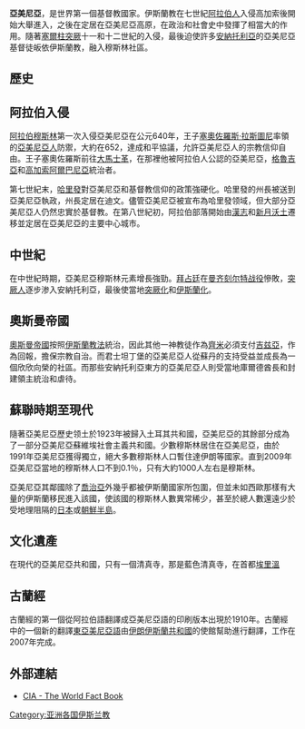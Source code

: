 {{RoughTranslation|en:Islam in Armenia}}
{{unreferenced|time=2014-03-16T11:04:49+00:00}}
{{伊斯蘭教}}

'''亞美​​尼亞'''，是世界第一個基督教國家。伊斯蘭教在七世紀[[阿拉伯人|阿拉伯人]]入侵高加索後開始大舉進入，之後在定居在亞美尼亞高原，在政治和社會史中發揮了相當大的作用。隨著[[塞爾柱突厥|塞爾柱突厥]]十一和十二世紀的入侵，最後迫使許多[[安納托利亞|安納托利亞]]的亞美尼亞基督徒皈依伊斯蘭教，融入穆斯林社區。

==歷史==
==阿拉伯入侵==
[[阿拉伯穆斯林|阿拉伯穆斯林]]第一次入侵亞美尼亞在公元640年，王子[[塞奧佐羅斯·拉斯圖尼|塞奧佐羅斯·拉斯圖尼]]率領的[[亞美尼亞人|亞美尼亞人]]防禦，大約在652，達成和平協議，允許亞美尼亞人的宗教信仰自由。王子塞奧佐羅斯前往[[大馬士革|大馬士革]]，在那裡他被阿拉伯人公認的亞美尼亞，[[格魯吉亞|格魯吉亞]]和[[高加索阿爾巴尼亞|高加索阿爾巴尼亞]]統治者。

第七世紀末，[[哈里發|哈里發]]對亞美尼亞和基督教信仰的政策強硬化。哈里發的州長被送到亞美尼亞執政，州長定居在迪文。儘管亞美尼亞被宣布為哈里發领域，但大部分亞美尼亞人仍然忠實於基督教。在第八世紀初，阿拉伯部落開始由[[漢志|漢志]]和[[新月沃土|新月沃土]]遷移並定居在亞美尼亞的主要中心城市。

==中世紀==
在中世紀時期，亞美尼亞穆斯林元素增長強勁。[[拜占廷|拜占廷]]在[[曼齐刻尔特战役|曼齐刻尔特战役]]慘敗，[[突厥人|突厥人]]逐步渗入安納托利亞，最後使當地[[突厥化|突厥化]]和[[伊斯蘭化|伊斯蘭化]]。

==奧斯曼帝國==
[[奧斯曼帝國|奧斯曼帝國]]按照[[伊斯蘭教法|伊斯蘭教法]]統治，因此其他一神教徒作為[[齊米|齊米]]必須支付[[吉兹亞|吉兹亞]]，作為回報，擔保宗教自治。而君士坦丁堡的亞美尼亞人從蘇丹的支持受益並成長為一個欣欣向榮的社區。而那些安納托利亞東方的亞美尼亞人則受當地庫爾德酋長和封建領主統治和虐待。

==蘇聯時期至現代==
隨著亞美尼亞歷史领土於1923年被歸入土耳其共和國，亞美尼亞的其餘部分成為了一部分亞美尼亞蘇維埃社會主義共和國。少數穆斯林居住在亞美尼亞，由於1991年亞美尼亞獲得獨立，絕大多數穆斯林人口暫住達伊朗等國家。直到2009年亞美尼亞當地的穆斯林人口不到0.1％，只有大約1000人左右是穆斯林。

亞美尼亞其鄰國除了[[喬治亞|喬治亞]]外幾乎都被伊斯蘭國家所包圍，但並未如西歐那樣有大量的伊斯蘭移民進入該國，使該國的穆斯林人數異常稀少，甚至於總人數還遠少於受地理阻隔的[[日本|日本]]或[[朝鮮半島|朝鮮半島]]。

==文化遺產==
在現代的亞美尼亞共和國，只有一個清真寺，那是藍色清真寺，在首都[[埃里溫|埃里溫]]

==古蘭經==
古蘭經的第一個從阿拉伯語翻譯成亞美尼亞語的印刷版本出現於1910年。古蘭經中的一個新的翻譯[[東亞美尼亞語|東亞美尼亞語]]由[[伊朗伊斯蘭共和國|伊朗伊斯蘭共和國]]的使館幫助進行翻譯，工作在2007年完成。

==外部連結==
* [https://www.cia.gov/library/publications/the-world-factbook/geos/am.html#Intro CIA - The World Fact Book]{{Wayback|url=https://www.cia.gov/library/publications/the-world-factbook/geos/am.html#Intro |date=20101010101707 }}

{{Asia topic|伊斯蘭教}}
 
[[Category:亚洲各国伊斯兰教|Category:亚洲各国伊斯兰教]]